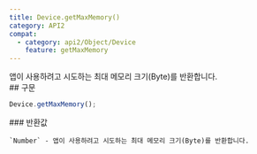 ```yaml
---
title: Device.getMaxMemory()
category: API2
compat:
  - category: api2/Object/Device
    feature: getMaxMemory
---
```


<Section>
  앱이 사용하려고 시도하는 최대 메모리 크기(Byte)를 반환합니다.
</Section>
<Section>
  ## 구문

  ~~~js
  Device.getMaxMemory();
  ~~~

  <Section>
    ### 반환값

    `Number` - 앱이 사용하려고 시도하는 최대 메모리 크기(Byte)를 반환합니다.
  </Section>
</Section>